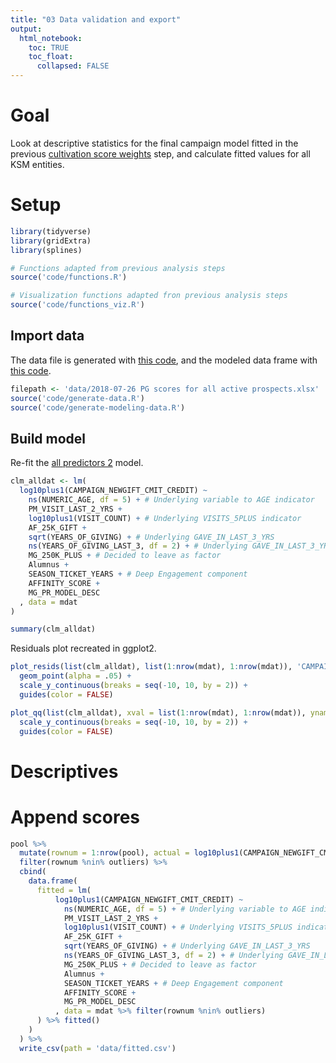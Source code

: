 ```yaml
---
title: "03 Data validation and export"
output:
  html_notebook:
    toc: TRUE
    toc_float:
      collapsed: FALSE
---
```


# Goal

Look at descriptive statistics for the final campaign model fitted in the previous [cultivation score weights](https://cdn.rawgit.com/phively/ksm-models/c58e8065/pg-cultivation-score-fy18/02%20Cultivation%20score%20weights.nb.html) step, and calculate fitted values for all KSM entities.

# Setup

```r
library(tidyverse)
library(gridExtra)
library(splines)

# Functions adapted from previous analysis steps
source('code/functions.R')

# Visualization functions adapted fron previous analysis steps
source('code/functions_viz.R')
```

## Import data

The data file is generated with [this code](https://github.com/phively/ksm-models/blob/master/pg-cultivation-score-fy18/code/generate-data.R), and the modeled data frame with [this code](https://github.com/phively/ksm-models/blob/master/pg-cultivation-score-fy18/code/generate-modeling-data.R).

```r
filepath <- 'data/2018-07-26 PG scores for all active prospects.xlsx'
source('code/generate-data.R')
source('code/generate-modeling-data.R')
```

## Build model

Re-fit the [all predictors 2](https://cdn.rawgit.com/phively/ksm-models/c58e8065/pg-cultivation-score-fy18/02%20Cultivation%20score%20weights.nb.html#all_predictors_2) model.

```r
clm_alldat <- lm(
  log10plus1(CAMPAIGN_NEWGIFT_CMIT_CREDIT) ~
    ns(NUMERIC_AGE, df = 5) + # Underlying variable to AGE indicator
    PM_VISIT_LAST_2_YRS +
    log10plus1(VISIT_COUNT) + # Underlying VISITS_5PLUS indicator
    AF_25K_GIFT +
    sqrt(YEARS_OF_GIVING) + # Underlying GAVE_IN_LAST_3_YRS
    ns(YEARS_OF_GIVING_LAST_3, df = 2) + # Underlying GAVE_IN_LAST_3_YRS
    MG_250K_PLUS + # Decided to leave as factor
    Alumnus +
    SEASON_TICKET_YEARS + # Deep Engagement component
    AFFINITY_SCORE +
    MG_PR_MODEL_DESC
  , data = mdat
)
```

```r
summary(clm_alldat)
```

Residuals plot recreated in ggplot2.

```r
plot_resids(list(clm_alldat), list(1:nrow(mdat), 1:nrow(mdat)), 'CAMPAIGN_NEWGIFT_CMIT_CREDIT')$insample +
  geom_point(alpha = .05) +
  scale_y_continuous(breaks = seq(-10, 10, by = 2)) +
  guides(color = FALSE)
```

```r
plot_qq(list(clm_alldat), xval = list(1:nrow(mdat), 1:nrow(mdat)), yname= 'CAMPAIGN_NEWGIFT_CMIT_CREDIT')$insample +
  scale_y_continuous(breaks = seq(-10, 10, by = 2)) +
  guides(color = FALSE)
```

# Descriptives



# Append scores

```r
pool %>%
  mutate(rownum = 1:nrow(pool), actual = log10plus1(CAMPAIGN_NEWGIFT_CMIT_CREDIT)) %>%
  filter(rownum %nin% outliers) %>%
  cbind(
    data.frame(
      fitted = lm(
          log10plus1(CAMPAIGN_NEWGIFT_CMIT_CREDIT) ~
            ns(NUMERIC_AGE, df = 5) + # Underlying variable to AGE indicator
            PM_VISIT_LAST_2_YRS +
            log10plus1(VISIT_COUNT) + # Underlying VISITS_5PLUS indicator
            AF_25K_GIFT +
            sqrt(YEARS_OF_GIVING) + # Underlying GAVE_IN_LAST_3_YRS
            ns(YEARS_OF_GIVING_LAST_3, df = 2) + # Underlying GAVE_IN_LAST_3_YRS
            MG_250K_PLUS + # Decided to leave as factor
            Alumnus +
            SEASON_TICKET_YEARS + # Deep Engagement component
            AFFINITY_SCORE +
            MG_PR_MODEL_DESC
          , data = mdat %>% filter(rownum %nin% outliers)
      ) %>% fitted()
    )
  ) %>%
  write_csv(path = 'data/fitted.csv')
```


